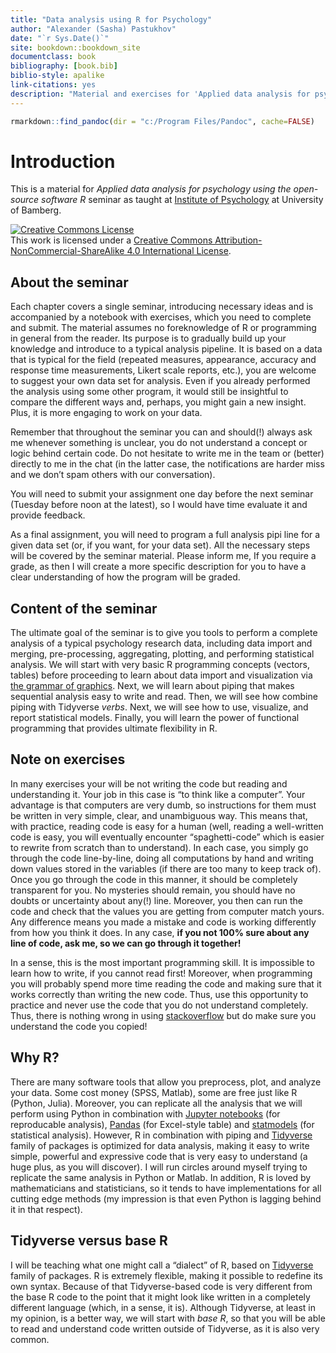 ```yaml
--- 
title: "Data analysis using R for Psychology"
author: "Alexander (Sasha) Pastukhov"
date: "`r Sys.Date()`"
site: bookdown::bookdown_site
documentclass: book
bibliography: [book.bib]
biblio-style: apalike
link-citations: yes
description: "Material and exercises for 'Applied data analysis for psychology using the open-source software R' seminar."
---
```


```r
rmarkdown::find_pandoc(dir = "c:/Program Files/Pandoc", cache=FALSE)
```

# Introduction {-}
This is a material for _Applied data analysis for psychology using the open-source software R_ seminar as taught at [Institute of Psychology](https://www.uni-bamberg.de/psychologie/) at University of Bamberg.

<a rel="license" href="http://creativecommons.org/licenses/by-nc-sa/4.0/"><img alt="Creative Commons License" style="border-width:0" src="https://i.creativecommons.org/l/by-nc-sa/4.0/88x31.png" /></a><br />This work is licensed under a <a rel="license" href="http://creativecommons.org/licenses/by-nc-sa/4.0/">Creative Commons Attribution-NonCommercial-ShareAlike 4.0 International License</a>.


## About the seminar {-}
Each chapter covers a single seminar, introducing necessary ideas and is accompanied by a notebook with exercises, which you need to complete and submit. The material assumes no foreknowledge of R or programming in general from the reader. Its purpose is to gradually build up your knowledge and introduce to a typical analysis pipeline. It is based on a data that is typical for the field (repeated measures, appearance, accuracy and response time measurements, Likert scale reports, etc.), you are welcome to suggest your own data set for analysis. Even if you already performed the analysis using some other program, it would still be insightful to compare the different ways and, perhaps, you might gain a new insight. Plus, it is more engaging to work on your data.

Remember that throughout the seminar you can and should(!) always ask me whenever something is unclear, you do not understand a concept or logic behind certain code. Do not hesitate to write me in the team or (better) directly to me in the chat (in the latter case, the notifications are harder miss and we don't spam others with our conversation).

You will need to submit your assignment one day before the next seminar (Tuesday before noon at the latest), so I would have time evaluate it and provide feedback.

As a final assignment, you will need to program a full analysis pipi line for a given data set (or, if you want, for your data set). All the necessary steps will be covered by the seminar material. Please inform me, If you require a grade, as then I will create a more specific description for you to have a clear understanding of how the program will be graded.

## Content of the seminar {-}
The ultimate goal of the seminar is to give you tools to perform a complete analysis of a typical psychology research data, including data import and merging, pre-processing, aggregating, plotting, and performing statistical analysis. We will start with very basic R programming concepts (vectors, tables) before proceeding to learn about data import and visualization via [the grammar of graphics](https://ggplot2.tidyverse.org/). Next, we will learn about piping that makes sequential analysis easy to write and read. Then, we will see how combine piping with Tidyverse _verbs_. Next, we will see how to use, visualize, and report statistical models. Finally, you will learn the power of functional programming that provides ultimate flexibility in R.

## Note on exercises {-}
In many exercises your will be not writing the code but reading and understanding it. Your job in this case is "to think like a computer". Your advantage is that computers are very dumb, so instructions for them must be written in very simple, clear, and unambiguous way. This means that, with practice, reading code is easy for a human (well, reading a well-written code is easy, you will eventually encounter "spaghetti-code" which is easier to rewrite from scratch than to understand). In each case, you simply go through the code line-by-line, doing all computations by hand and writing down values stored in the variables (if there are too many to keep track of). Once you go through the code in this manner, it should be completely transparent for you. No mysteries should remain, you should have no doubts or uncertainty about any(!) line. Moreover, you then can run the code and check that the values you are getting from computer match yours. Any difference means you made a mistake and code is working differently from how you think it does. In any case, **if you not 100% sure about any line of code, ask me, so we can go through it together!**

In a sense, this is the most important programming skill. It is impossible to learn how to write, if you cannot read first! Moreover, when programming you will probably spend more time reading the code and making sure that it works correctly than writing the new code. Thus, use this opportunity to practice and never use the code that you do not understand completely. Thus, there is nothing wrong in using [stackoverflow](https://stackoverflow.com/) but do make sure you understand the code you copied!

## Why R? {-}
There are many software tools that allow you preprocess, plot, and analyze your data. Some cost money (SPSS, Matlab), some are free  just like R (Python, Julia). Moreover, you can replicate all the analysis that we will perform using Python in combination with [Jupyter notebooks](https://jupyter.org/) (for reproducable analysis), [Pandas](https://pandas.pydata.org/) (for Excel-style table) and [statmodels](https://www.statsmodels.org/stable/index.html) (for statistical analysis). However, R in combination with piping and  [Tidyverse](https://www.tidyverse.org/) family of packages is optimized for data analysis, making it easy to write simple, powerful and expressive code that is very easy to understand (a huge plus, as you will discover). I will run circles around myself trying to replicate the same analysis in Python or Matlab. In addition, R is loved by mathematicians and statisticians, so it tends to have implementations for all cutting edge methods (my impression is that even Python is lagging behind it in that respect).

## Tidyverse versus base R {-}
I will be teaching what one might call a "dialect" of R, based on [Tidyverse](https://www.tidyverse.org/) family of packages. R is extremely flexible, making it possible to redefine its own syntax. Because of that Tidyverse-based code is very different from the base R code to the point that it might look like written in a completely different language (which, in a sense, it is). Although Tidyverse, at least in my opinion, is a better way, we will start with _base R_, so that you will be able to read and understand code written outside of Tidyverse, as it is also very common.
